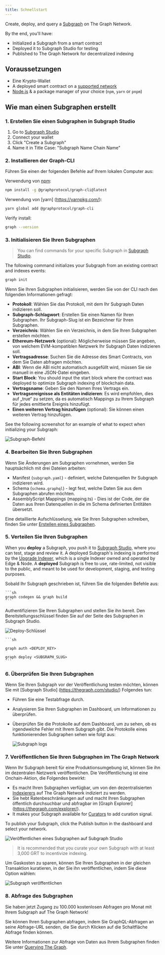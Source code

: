 ```yaml
---
title: Schnellstart
---
```


Create, deploy, and query a [Subgraph](/subgraphs/developing/developer-faq/#1-what-is-a-subgraph) on The Graph Network.

By the end, you'll have:

- Initialized a Subgraph from a smart contract
- Deployed it to Subgraph Studio for testing
- Published to The Graph Network for decentralized indexing

## Voraussetzungen

- Eine Krypto-Wallet
- A deployed smart contract on a [supported network](/supported-networks/)
- [Node.js](https://nodejs.org/) & a package manager of your choice (`npm`, `yarn` or `pnpm`)

## Wie man einen Subgraphen erstellt

### 1. Erstellen Sie einen Subgraphen in Subgraph Studio

1. Go to [Subgraph Studio](https://thegraph.com/studio/)
2. Connect your wallet
3. Click "Create a Subgraph"
4. Name it in Title Case: "Subgraph Name Chain Name"

### 2. Installieren der Graph-CLI

Führen Sie einen der folgenden Befehle auf Ihrem lokalen Computer aus:

Verwendung von [npm](https://www.npmjs.com/):

```sh
npm install -g @graphprotocol/graph-cli@latest
```

Verwendung von [yarn] (https://yarnpkg.com/):

```sh
yarn global add @graphprotocol/graph-cli
```

Verify install:

```sh
graph --version
```

### 3. Initialisieren Sie Ihren Subgraphen

> You can find commands for your specific Subgraph in [Subgraph Studio](https://thegraph.com/studio/).

The following command initializes your Subgraph from an existing contract and indexes events:

```sh
graph init
```

Wenn Sie Ihren Subgraphen initialisieren, werden Sie von der CLI nach den folgenden Informationen gefragt:

- **Protokoll**: Wählen Sie das Protokoll, mit dem Ihr Subgraph Daten indizieren soll.
- **Subgraph-Schlagwort**: Erstellen Sie einen Namen für Ihren Subgraphen. Ihr Subgraph-Slug ist ein Bezeichner für Ihren Subgraphen.
- **Verzeichnis**: Wählen Sie ein Verzeichnis, in dem Sie Ihren Subgraphen erstellen möchten.
- **Ethereum-Netzwerk** (optional): Möglicherweise müssen Sie angeben, von welchem EVM-kompatiblen Netzwerk Ihr Subgraph Daten indizieren soll.
- **Vertragsadresse**: Suchen Sie die Adresse des Smart Contracts, von dem Sie Daten abfragen möchten.
- **ABI**: Wenn die ABI nicht automatisch ausgefüllt wird, müssen Sie sie manuell in eine JSON-Datei eingeben.
- **Start Block**: You should input the start block where the contract was deployed to optimize Subgraph indexing of blockchain data.
- **Vertragsname**: Geben Sie den Namen Ihres Vertrags ein.
- **Vertragsereignisse als Entitäten indizieren**: Es wird empfohlen, dies auf „true“ zu setzen, da es automatisch Mappings zu Ihrem Subgraph für jedes emittierte Ereignis hinzufügt.
- **Einen weiteren Vertrag hinzufügen** (optional): Sie können einen weiteren Vertrag hinzufügen.

See the following screenshot for an example of what to expect when initializing your Subgraph:

![Subgraph-Befehl](/img/CLI-Example.png)

### 4. Bearbeiten Sie Ihren Subgraphen

Wenn Sie Änderungen am Subgraphen vornehmen, werden Sie hauptsächlich mit drei Dateien arbeiten:

- Manifest (`subgraph.yaml`) - definiert, welche Datenquellen Ihr Subgraph indizieren wird.
- Schema (`schema.graphql`) - legt fest, welche Daten Sie aus dem Subgraphen abrufen möchten.
- AssemblyScript Mappings (mapping.ts) - Dies ist der Code, der die Daten aus Ihren Datenquellen in die im Schema definierten Entitäten übersetzt.

Eine detaillierte Aufschlüsselung, wie Sie Ihren Subgraphen schreiben, finden Sie unter [Erstellen eines Subgraphen](/developing/creating-a-subgraph/).

### 5. Verteilen Sie Ihren Subgraphen

When you **deploy** a Subgraph, you push it to [Subgraph Studio](https://thegraph.com/studio/), where you can test, stage and review it. A deployed Subgraph's indexing is performed by the [Upgrade Indexer](https://thegraph.com/blog/upgrade-indexer/), which is a single Indexer owned and operated by Edge & Node. A **deployed** Subgraph is free to use, rate-limited, not visible to the public, and meant to be used for development, staging, and testing purposes.

Sobald Ihr Subgraph geschrieben ist, führen Sie die folgenden Befehle aus:

````
```sh
graph codegen && graph build
```
````

Authentifizieren Sie Ihren Subgraphen und stellen Sie ihn bereit. Den Bereitstellungsschlüssel finden Sie auf der Seite des Subgraphen in Subgraph Studio.

![ Deploy-Schlüssel](/img/subgraph-studio-deploy-key.jpg)

````
```sh

graph auth <DEPLOY_KEY>

graph deploy <SUBGRAPH_SLUG>
```
````

### 6. Überprüfen Sie Ihren Subgraphen

Wenn Sie Ihren Subgraph vor der Veröffentlichung testen möchten, können Sie mit [Subgraph Studio] (https://thegraph.com/studio/) Folgendes tun:

- Führen Sie eine Testabfrage durch.
- Analysieren Sie Ihren Subgraphen im Dashboard, um Informationen zu überprüfen.
- Überprüfen Sie die Protokolle auf dem Dashboard, um zu sehen, ob es irgendwelche Fehler mit Ihrem Subgraph gibt. Die Protokolle eines funktionierenden Subgraphen sehen wie folgt aus:

  ![Subgraph logs](/img/subgraph-logs-image.png)

### 7. Veröffentlichen Sie Ihren Subgraphen im The Graph Network

Wenn Ihr Subgraph bereit für eine Produktionsumgebung ist, können Sie ihn im dezentralen Netzwerk veröffentlichen. Die Veröffentlichung ist eine Onchain-Aktion, die Folgendes bewirkt:

- Es macht Ihren Subgraphen verfügbar, um von den dezentralisierten [Indexierers](/indexing/overview/) auf The Graph Network indiziert zu werden.
- Sie hebt Ratenbeschränkungen auf und macht Ihren Subgraphen öffentlich durchsuchbar und abfragbar im [Graph Explorer] (https://thegraph.com/explorer/).
- It makes your Subgraph available for [Curators](/resources/roles/curating/) to add curation signal.

To publish your Subgraph, click the Publish button in the dashboard and select your network.

![Veröffentlichen eines Subgraphen auf Subgraph Studio](/img/publish-sub-transfer.png)

> It is recommended that you curate your own Subgraph with at least 3,000 GRT to incentivize indexing.

Um Gaskosten zu sparen, können Sie Ihren Subgraphen in der gleichen Transaktion kuratieren, in der Sie ihn veröffentlichen, indem Sie diese Option wählen:

![Subgraph veröffentlichen](/img/studio-publish-modal.png)

### 8. Abfrage des Subgraphen

Sie haben jetzt Zugang zu 100.000 kostenlosen Abfragen pro Monat mit Ihrem Subgraph auf The Graph Network!

Sie können Ihren Subgraphen abfragen, indem Sie GraphQL-Abfragen an seine Abfrage-URL senden, die Sie durch Klicken auf die Schaltfläche Abfrage finden können.

Weitere Informationen zur Abfrage von Daten aus Ihrem Subgraphen finden Sie unter [Querying The Graph](/subgraphs/querying/introduction/).
